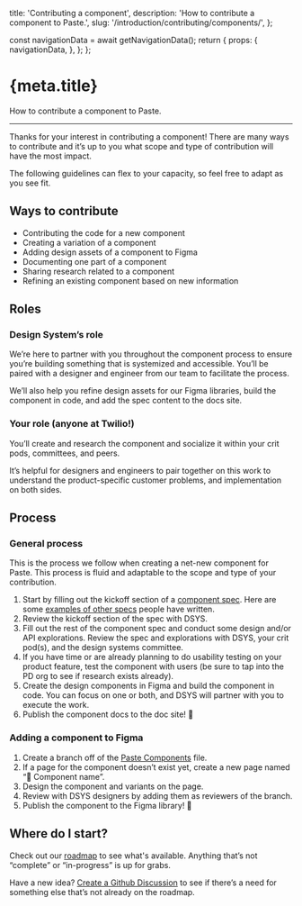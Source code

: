   title: 'Contributing a component',
  description: 'How to contribute a component to Paste.',
  slug: '/introduction/contributing/components/',
};



  const navigationData = await getNavigationData();
  return {
    props: {
      navigationData,
    },
  };
};

<contentwrapper>

<PageAside data={mdxHeadings} />

<content>
<h1>{meta.title}</h1>

How to contribute a component to Paste.

---

Thanks for your interest in contributing a component! There are many ways to contribute and it’s up to you what scope and type of contribution will have the most impact.

The following guidelines can flex to your capacity, so feel free to adapt as you see fit.

## Ways to contribute

- Contributing the code for a new component
- Creating a variation of a component
- Adding design assets of a component to Figma
- Documenting one part of a component
- Sharing research related to a component
- Refining an existing component based on new information

## Roles

### Design System’s role

We’re here to partner with you throughout the component process to ensure you’re building something that is systemized and accessible. You’ll be paired with a designer and engineer from our team to facilitate the process.

We’ll also help you refine design assets for our Figma libraries, build the component in code, and add the spec content to the docs site.

### Your role (anyone at Twilio!)

You’ll create and research the component and socialize it within your crit pods, committees, and peers.

It’s helpful for designers and engineers to pair together on this work to understand the product-specific customer problems, and implementation on both sides.

## Process

### General process

This is the process we follow when creating a net-new component for Paste. This process is fluid and adaptable to the scope and type of your contribution.

1. Start by filling out the kickoff section of a [component spec](https://docs.google.com/document/d/1e1m4amg1Khbxo-limb-PPDSJvNeDF2YBFCWrqeS5MPc/edit). Here are some [examples of other specs](https://drive.google.com/drive/folders/1ehHLxeX3OBpgW5TkGc0KkmAAFEnGj4L3) people have written.
2. Review the kickoff section of the spec with DSYS.
3. Fill out the rest of the component spec and conduct some design and/or API explorations. Review the spec and explorations with DSYS, your crit pod(s), and the design systems committee.
4. If you have time or are already planning to do usability testing on your product feature, test the component with users (be sure to tap into the PD org to see if research exists already).
5. Create the design components in Figma and build the component in code. You can focus on one or both, and DSYS will partner with you to execute the work.
6. Publish the component docs to the doc site! 🎉

### Adding a component to Figma

1. Create a branch off of the [Paste Components](https://www.figma.com/file/E6KUvMhioUmAgN0nwmReTM/Paste-Components) file.
2. If a page for the component doesn’t exist yet, create a new page named “👀 Component name”.
3. Design the component and variants on the page.
4. Review with DSYS designers by adding them as reviewers of the branch.
5. Publish the component to the Figma library! 🎉

## Where do I start?

Check out our [roadmap](/roadmap) to see what's available. Anything that’s not “complete” or “in-progress” is up for grabs.

Have a new idea? [Create a Github Discussion](https://github.com/twilio-labs/paste/discussions/new) to see if there’s
a need for something else that’s not already on the roadmap.

</content>

</contentwrapper>
